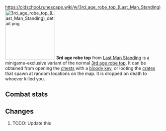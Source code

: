 https://oldschool.runescape.wiki/w/3rd_age_robe_top_(Last_Man_Standing)
{{Infobox Item
|name = 3rd age robe top
|image = [[File:3rd age robe top (Last Man Standing).png]]
|release = [[4 August]] [[2016]]
|update = Last Man Standing Beta and Splashing Restrictions  # TODO: Update this
|members = No
|quest = No
|tradeable = No
|placeholder = No
|equipable = Yes
|stackable = No
|noteable = Yes
|options = Wield, Drop   # TODO: Update this
|examine = Fabulously ancient mage protection enchanted in the 3rd Age.
|value = 40
|alchable = No
|weight = 2.7
|id = 20576
}}
[[File:3rd age robe top (Last Man Standing) detail.png|160px|left]]
'''3rd age robe top''' from [[Last Man Standing]] is a minigame-exclusive variant of the normal [[3rd age robe top]]. It can be obtained from opening the [[Chest (Last Man Standing)|chests]] with a [[bloody key]], or looting the [[Crate (Last Man Standing)|crates]] that spawn at random locations on the map. It is dropped on death to whoever killed you.

==Combat stats==
{{Infobox Bonuses
|astab = 0
|aslash = 0
|acrush = 0
|amagic = 24
|arange = 0
|dstab = 0
|dslash = 0
|dcrush = 0
|dmagic = 24
|drange = 0
|str = 0
|rstr = 0
|mdmg = 1
|prayer = 0
|slot = body
|image = [[File:3rd age robe top equipped male.png|160px]]
|altimage = [[File:3rd age robe top equipped female.png|160px]]
}}

==Changes==
# TODO: Update this
{{Subject changes header}}
{{Subject changes
|date = 4 August 2016
|update = Last Man Standing
|change = The item was made fully available with the release of Last Man Standing.
}}
{{Subject changes footer}}

{{Last Man Standing In-game Items}}